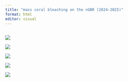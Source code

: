 ```yaml
---
title: "mass coral bleaching on the nGBR (2024-2025)"
format: html
editor: visual
---
```


## 

![](images/clipboard-3438083047.png)

![](images/clipboard-710565414.jpeg)

![](images/clipboard-691421812.jpeg)

![](images/clipboard-3634661156.jpeg)

![](images/clipboard-601993923.gif)
